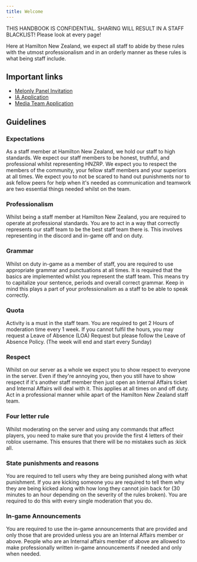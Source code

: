 ```yaml
---
title: Welcome
---
```


<Callout title="WARNING" type="warn">
  THIS HANDBOOK IS CONFIDENTIAL. SHARING WILL RESULT IN A STAFF BLACKLIST!
</Callout>
<Callout title="TIP">Please look at every page!</Callout>

Here at Hamilton New Zealand, we expect all staff to abide by these rules with the utmost professionalism and in an orderly manner as these rules is what being staff include.

## Important links

- [Melonly Panel Invitation](https://melonly.xyz/dashboard?joinCode=MVXNZA)
- [IA Application](https://docs.google.com/forms/d/e/1FAIpQLSeimRAWUNaL5DAH6NooHkjaD8iJm_NWxzbU79DvXKmk0U_FLg/viewform)
- [Media Team Application](https://docs.google.com/forms/d/e/1FAIpQLScC0VSxOnhQIL9DsNu4nN34ltkP7TmD6xgE9DORmt8i7JUOVA/viewform)

## Guidelines

### Expectations

As a staff member at Hamilton New Zealand, we hold our staff to high standards. We expect our staff members to be honest, truthful, and professional whilst representing HNZRP. We expect you to respect the members of the community, your fellow staff members and your superiors at all times. We expect you to not be scared to hand out punishments nor to ask fellow peers for help when it's needed as communication and teamwork are two essential things needed whilst on the team.

### Professionalism

Whilst being a staff member at Hamilton New Zealand, you are required to operate at professional standards. You are to act in a way that correctly represents our staff team to be the best staff team there is. This involves representing in the discord and in-game off and on duty.

### Grammar

Whilst on duty in-game as a member of staff, you are required to use appropriate grammar and punctuations at all times. It is required that the basics are implemented whilst you represent the staff team. This means try to capitalize your sentence, periods and overall correct grammar. Keep in mind this plays a part of your professionalism as a staff to be able to speak correctly.

### Quota

Activity is a must in the staff team. You are required to get 2 Hours of moderation time every 1 week. If you cannot fulfil the hours, you may request a Leave of Absence (LOA) Request but please follow the Leave of Absence Policy. (The week will end and start every Sunday)

### Respect

Whilst on our server as a whole we expect you to show respect to everyone in the server. Even if they're annoying you, then you still have to show respect if it's another staff member then just open an Internal Affairs ticket and Internal Affairs will deal with it. This applies at all times on and off duty. Act in a professional manner while apart of the Hamilton New Zealand staff team.

### Four letter rule

Whilst moderating on the server and using any commands that affect players, you need to make sure that you provide the first 4 letters of their roblox username. This ensures that there will be no mistakes such as :kick all.

### State punishments and reasons

You are required to tell users why they are being punished along with what punishment. If you are kicking someone you are required to tell them why they are being kicked along with how long they cannot join back for (30 minutes to an hour depending on the severity of the rules broken). You are required to do this with every single moderation that you do.

### In-game Announcements

You are required to use the in-game announcements that are provided and only those that are provided unless you are an Internal Affairs member or above. People who are an Internal affairs member of above are allowed to make professionally written in-game announcements if needed and only when needed.
